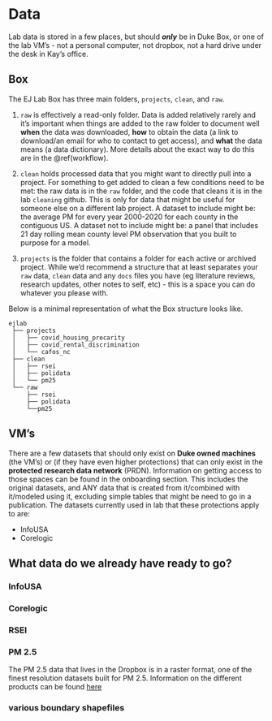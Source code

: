 # Data {-}

Lab data is stored in a few places, but should ***only*** be in Duke Box, or one of the lab VM's - not a personal computer, not dropbox, not a hard drive under the desk in Kay's office. 

## Box {-}

The EJ Lab Box has three main folders, `projects`, `clean`, and `raw`. 

1) `raw` is effectively a read-only folder. Data is added relatively rarely and it's important when things are added to the raw folder to document well **when** the data was downloaded, **how** to obtain the data (a link to download/an email for who to contact to get access), and **what** the data means (a data dictionary). More details about the exact way to do this are in the \@ref(workflow).

2) `clean` holds processed data that you might want to directly pull into a project. For something to get added to clean a few conditions need to be met: the raw data is in the `raw` folder, and the code that cleans it is in the lab `cleaning` github. This is only for data that might be useful for someone else on a different lab project. A dataset to include might be: the average PM for every year 2000-2020 for each county in the contiguous US. A dataset not to include might be: a panel that includes 21 day rolling mean county level PM observation that you built to purpose for a model. 

3) `projects` is the folder that contains a folder for each active or archived project. While we'd recommend a structure that at least separates your `raw` data, `clean` data and any `docs` files you have (eg literature reviews, research updates, other notes to self, etc) - this is a space you can do whatever you please with. 


Below is a minimal representation of what the Box structure looks like. 

```
ejlab
 ├── projects
 │   ├── covid_housing_precarity
 │   ├── covid_rental_discrimination
 │   └── cafos_nc 
 ├── clean
 │	 ├── rsei
 │	 ├── polidata
 │	 └── pm25
 └── raw
     ├── rsei
     ├── polidata
     └──pm25
```

## VM's {-}

There are a few datasets that should only exist on **Duke owned machines** (the VM's) or (if they have even higher protections) that can only exist in the **protected research data network** (PRDN). Information on getting access to those spaces can be found in the onboarding section. This includes the original datasets, and ANY data that is created from it/combined with it/modeled using it, excluding simple tables that might be need to go in a publication. The datasets currently used in lab that these protections apply to are: 

* InfoUSA
* Corelogic

## What data do we already have ready to go? {-}

### InfoUSA {-}

### Corelogic {-}

### RSEI {-}

### PM 2.5 {-}

The PM 2.5 data that lives in the Dropbox is in a raster format, one of the finest resolution datasets built for PM 2.5. Information on the different products can be found [here](https://sites.wustl.edu/acag/datasets/surface-pm2-5/)

### various boundary shapefiles {-}
